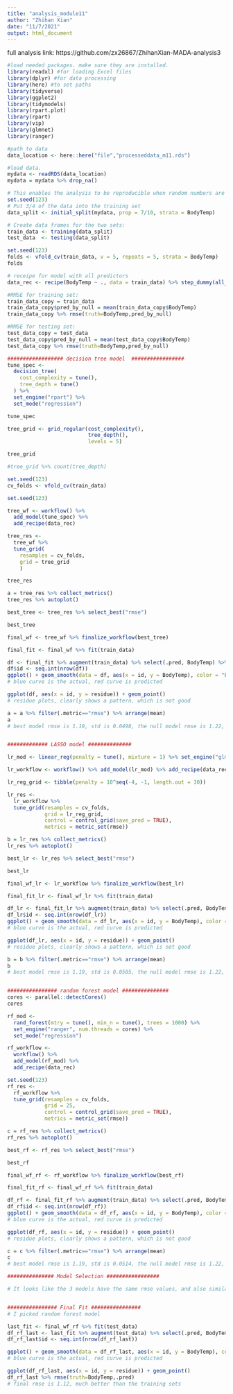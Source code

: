 ```yaml
---
title: "analysis_module11"
author: "Zhihan Xian"
date: "11/7/2021"
output: html_document
---
```


full analysis link: https://github.com/zx26867/ZhihanXian-MADA-analysis3

```r
#load needed packages. make sure they are installed.
library(readxl) #for loading Excel files
library(dplyr) #for data processing
library(here) #to set paths
library(tidyverse)
library(ggplot2)
library(tidymodels)
library(rpart.plot)
library(rpart)
library(vip)
library(glmnet)
library(ranger)

#path to data
data_location <- here::here("file","processeddata_m11.rds")

#load data. 
mydata <- readRDS(data_location)
mydata = mydata %>% drop_na()

# This enables the analysis to be reproducible when random numbers are used 
set.seed(123)
# Put 3/4 of the data into the training set
data_split <- initial_split(mydata, prop = 7/10, strata = BodyTemp)

# Create data frames for the two sets:
train_data <- training(data_split)
test_data  <- testing(data_split)

set.seed(123)
folds <- vfold_cv(train_data, v = 5, repeats = 5, strata = BodyTemp)
folds

# receipe for model with all predictors
data_rec <- recipe(BodyTemp ~ ., data = train_data) %>% step_dummy(all_nominal())

#RMSE for training set:
train_data_copy = train_data
train_data_copy$pred_by_null = mean(train_data_copy$BodyTemp)
train_data_copy %>% rmse(truth=BodyTemp,pred_by_null)

#RMSE for testing set:
test_data_copy = test_data
test_data_copy$pred_by_null = mean(test_data_copy$BodyTemp)
test_data_copy %>% rmse(truth=BodyTemp,pred_by_null)

################## decision tree model  #################
tune_spec <- 
  decision_tree(
    cost_complexity = tune(),
    tree_depth = tune()
  ) %>% 
  set_engine("rpart") %>% 
  set_mode("regression")

tune_spec

tree_grid <- grid_regular(cost_complexity(),
                          tree_depth(),
                          levels = 5)

tree_grid

#tree_grid %>% count(tree_depth)

set.seed(123)
cv_folds <- vfold_cv(train_data)

set.seed(123)

tree_wf <- workflow() %>%
  add_model(tune_spec) %>%
  add_recipe(data_rec)

tree_res <- 
  tree_wf %>% 
  tune_grid(
    resamples = cv_folds,
    grid = tree_grid
    )

tree_res

a = tree_res %>% collect_metrics()
tree_res %>% autoplot()

best_tree <- tree_res %>% select_best("rmse")

best_tree

final_wf <- tree_wf %>% finalize_workflow(best_tree)

final_fit <- final_wf %>% fit(train_data) 

df <- final_fit %>% augment(train_data) %>% select(.pred, BodyTemp) %>% mutate(residue = BodyTemp - .pred)
df$id <- seq.int(nrow(df))
ggplot() + geom_smooth(data = df, aes(x = id, y = BodyTemp), color = "blue") + geom_smooth(data = df, aes(x = id, y = .pred), color = "red")
# blue curve is the actual, red curve is predicted

ggplot(df, aes(x = id, y = residue)) + geom_point()
# residue plots, clearly shows a pattern, which is not good

a = a %>% filter(.metric=="rmse") %>% arrange(mean)
a
# best model rmse is 1.19, std is 0.0498, the null model rmse is 1.22, std = 0. Thus, the model is not that useful.


############# LASSO model ##############

lr_mod <- linear_reg(penalty = tune(), mixture = 1) %>% set_engine("glmnet") %>% set_mode("regression")

lr_workflow <- workflow() %>% add_model(lr_mod) %>% add_recipe(data_rec)

lr_reg_grid <- tibble(penalty = 10^seq(-4, -1, length.out = 30))

lr_res <- 
  lr_workflow %>% 
  tune_grid(resamples = cv_folds,
            grid = lr_reg_grid,
            control = control_grid(save_pred = TRUE),
            metrics = metric_set(rmse))

b = lr_res %>% collect_metrics()
lr_res %>% autoplot()

best_lr <- lr_res %>% select_best("rmse")

best_lr

final_wf_lr <- lr_workflow %>% finalize_workflow(best_lr)

final_fit_lr <- final_wf_lr %>% fit(train_data) 

df_lr <- final_fit_lr %>% augment(train_data) %>% select(.pred, BodyTemp) %>% mutate(residue = BodyTemp - .pred)
df_lr$id <- seq.int(nrow(df_lr))
ggplot() + geom_smooth(data = df_lr, aes(x = id, y = BodyTemp), color = "blue") + geom_smooth(data = df_lr, aes(x = id, y = .pred), color = "red")
# blue curve is the actual, red curve is predicted

ggplot(df_lr, aes(x = id, y = residue)) + geom_point()
# residue plots, clearly shows a pattern, which is not good

b = b %>% filter(.metric=="rmse") %>% arrange(mean)
b
# best model rmse is 1.19, std is 0.0505, the null model rmse is 1.22, std = 0. Thus, the model seems to perform the same as the tree model above.


################ random forest model ###############
cores <- parallel::detectCores()
cores

rf_mod <- 
  rand_forest(mtry = tune(), min_n = tune(), trees = 1000) %>% 
  set_engine("ranger", num.threads = cores) %>% 
  set_mode("regression")

rf_workflow <- 
  workflow() %>% 
  add_model(rf_mod) %>% 
  add_recipe(data_rec)

set.seed(123)
rf_res <- 
  rf_workflow %>% 
  tune_grid(resamples = cv_folds,
            grid = 25,
            control = control_grid(save_pred = TRUE),
            metrics = metric_set(rmse))

c = rf_res %>% collect_metrics()
rf_res %>% autoplot()

best_rf <- rf_res %>% select_best("rmse")

best_rf

final_wf_rf <- rf_workflow %>% finalize_workflow(best_rf)

final_fit_rf <- final_wf_rf %>% fit(train_data) 

df_rf <- final_fit_rf %>% augment(train_data) %>% select(.pred, BodyTemp) %>% mutate(residue = BodyTemp - .pred)
df_rf$id <- seq.int(nrow(df_rf))
ggplot() + geom_smooth(data = df_rf, aes(x = id, y = BodyTemp), color = "blue") + geom_smooth(data = df_rf, aes(x = id, y = .pred), color = "red")
# blue curve is the actual, red curve is predicted

ggplot(df_rf, aes(x = id, y = residue)) + geom_point()
# residue plots, clearly shows a pattern, which is not good

c = c %>% filter(.metric=="rmse") %>% arrange(mean)
c
# best model rmse is 1.19, std is 0.0514, the null model rmse is 1.22, std = 0. Thus, the model seems to perform the same as the two models above.

############### Model Selection #################

# It looks like the 3 models have the same rmse values, and also similar std. I do not know which model tends to overfit more, I will randomly pick one. 


################ Final Fit ################
# I picked random forest model

last_fit <- final_wf_rf %>% fit(test_data) 
df_rf_last <- last_fit %>% augment(test_data) %>% select(.pred, BodyTemp) %>% mutate(residue = BodyTemp - .pred)
df_rf_last$id <- seq.int(nrow(df_rf_last))

ggplot() + geom_smooth(data = df_rf_last, aes(x = id, y = BodyTemp), color = "blue") + geom_smooth(data = df_rf_last, aes(x = id, y = .pred), color = "red")
# blue curve is the actual, red curve is predicted

ggplot(df_rf_last, aes(x = id, y = residue)) + geom_point()
df_rf_last %>% rmse(truth=BodyTemp,.pred)
# final rmse is 1.12, much better than the training sets

```



